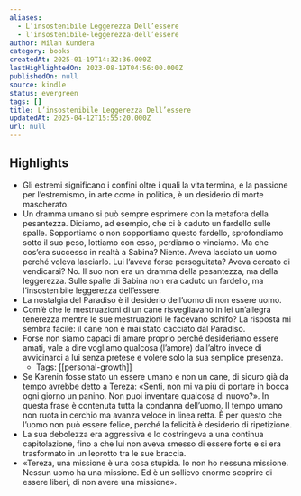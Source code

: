 ```yaml
---
aliases:
  - L’insostenibile Leggerezza Dell’essere
  - l’insostenibile-leggerezza-dell’essere
author: Milan Kundera
category: books
createdAt: 2025-01-19T14:32:36.000Z
lastHighlightedOn: 2023-08-19T04:56:00.000Z
publishedOn: null
source: kindle
status: evergreen
tags: []
title: L’insostenibile Leggerezza Dell’essere
updatedAt: 2025-04-12T15:55:20.000Z
url: null
---
```

## Highlights

- Gli estremi significano i confini oltre i quali la vita termina, e la passione per l’estremismo, in arte come in politica, è un desiderio di morte mascherato.
- Un dramma umano si può sempre esprimere con la metafora della pesantezza. Diciamo, ad esempio, che ci è caduto un fardello sulle spalle. Sopportiamo o non sopportiamo questo fardello, sprofondiamo sotto il suo peso, lottiamo con esso, perdiamo o vinciamo. Ma che cos’era successo in realtà a Sabina? Niente. Aveva lasciato un uomo perché voleva lasciarlo. Lui l’aveva forse perseguitata? Aveva cercato di vendicarsi? No. Il suo non era un dramma della pesantezza, ma della leggerezza. Sulle spalle di Sabina non era caduto un fardello, ma l’insostenibile leggerezza dell’essere.
- La nostalgia del Paradiso è il desiderio dell’uomo di non essere uomo.
- Com’è che le mestruazioni di un cane risvegliavano in lei un’allegra tenerezza mentre le sue mestruazioni le facevano schifo? La risposta mi sembra facile: il cane non è mai stato cacciato dal Paradiso.
- Forse non siamo capaci di amare proprio perché desideriamo essere amati, vale a dire vogliamo qualcosa (l’amore) dall’altro invece di avvicinarci a lui senza pretese e volere solo la sua semplice presenza.
  - Tags: [[personal-growth]]
- Se Karenin fosse stato un essere umano e non un cane, di sicuro già da tempo avrebbe detto a Tereza: «Senti, non mi va più di portare in bocca ogni giorno un panino. Non puoi inventare qualcosa di nuovo?». In questa frase è contenuta tutta la condanna dell’uomo. Il tempo umano non ruota in cerchio ma avanza veloce in linea retta. È per questo che l’uomo non può essere felice, perché la felicità è desiderio di ripetizione.
- La sua debolezza era aggressiva e lo costringeva a una continua capitolazione, fino a che lui non aveva smesso di essere forte e si era trasformato in un leprotto tra le sue braccia.
- «Tereza, una missione è una cosa stupida. Io non ho nessuna missione. Nessun uomo ha una missione. Ed è un sollievo enorme scoprire di essere liberi, di non avere una missione».
